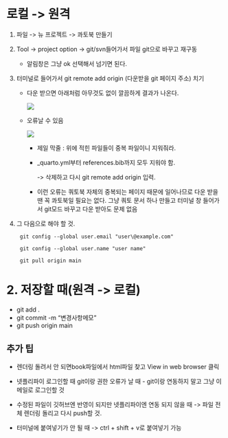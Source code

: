 # 로컬 -\> 원격

1.  파일 -\> 뉴 프로젝트 -\> 콰토북 만들기

2.  Tool -\> project option -\> git/svn들어가서 파일 git으로 바꾸고 재구동

    -   알림창은 그냥 ok 선택해서 넘기면 된다.

3.  터미널로 들어가서 git remote add origin (다운받을 git 페이지 주소) 치기

    -   다운 받으면 아래처럼 아무것도 없이 깔끔하게 결과가 나온다.

        ![](images/dap.PNG)

    -   오류날 수 있음

        ![](images/복사%20오류.PNG)

        -   제일 막줄 : 위에 적힌 파일들이 중복 파일이니 지워줘라.

        -   \_quarto.yml부터 references.bib까지 모두 지워야 함.

            -\> 삭제하고 다시 git remote add origin 입력.

        -   이런 오류는 쿼토북 자체의 중복되는 페이지 때문에 일어나므로 다운 받을 땐 꼭 콰토북일 필요는 없다. 그냥 쿼토 문서 하나 만들고 터미널 창 들어가서 git모드 바꾸고 다운 받아도 문제 없음

4.  그 다음으로 해야 할 것.

    ```         
     git config --global user.email "user\@example.com"

     git config --global user.name "user name"

     git pull origin main
    ```

# 2. 저장할 때(원격 -\> 로컬)

-   git add .
-   git commit -m "변경사항메모"
-   git push origin main

## 추가 팁

-   렌더링 돌려서 안 되면book파일에서 html파일 찾고 View in web browser 클릭

-   넷플리파이 로그인할 때 git이랑 권한 오류가 날 때 - git이랑 연동하지 말고 그냥 이메일로 로그인할 것

-   수정된 파일이 깃허브엔 반영이 되지만 넷플리파이엔 연동 되지 않을 때 -\> 파일 전체 렌더링 돌리고 다시 push할 것.

-   터미널에 붙여넣기가 안 될 때 -\> ctrl + shift + v로 붙여넣기 가능
